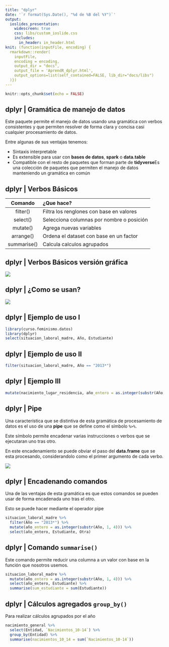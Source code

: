 ```yaml
---
title: "dplyr"
date: '`r format(Sys.Date(), "%d de %B del %Y")`'
output: 
  ioslides_presentation:
    widescreen: true
    css: libs/custom_ioslide.css
    includes:
      in_header: in_header.html
knit: (function(inputFile, encoding) {
  rmarkdown::render(
    inputFile,
    encoding = encoding,
    output_dir = "docs",
    output_file = 'AprendR_dplyr.html',
    output_options=list(self_contained=FALSE, lib_dir="docs/libs")
  )})
---
```


```r
knitr::opts_chunk$set(echo = FALSE)
```

## dplyr | Gramática de manejo de datos

Este paquete permite el manejo de datos usando una gramática con verbos consistentes y que permiten resolver
de forma clara y concisa casi cualquier procesamiento de datos.

Entre algunas de sus ventajas tenemos:

- Sintaxis interpretable
- Es extensible para usar con **bases de datos**, **spark** o **data.table**
- Compatible con el resto de paquetes que forman parte de **tidyverse**<footnote>Es una colección de paquetes que permiten el manejo de datos manteniendo un gramática en común </footnote>

## dplyr | Verbos Básicos

| Comando    | ¿Que hace?                                |
|:----------:|:------------------------------------------|
|filter()    | Filtra los renglones con base en valores |
|select()    | Selecciona columnas por nombre o posición |
|mutate()    | Agrega nuevas variables                   |
|arrange()   | Ordena el dataset con base en un factor   |
|summarise() | Calcula calculos agrupados                 |


## dplyr | Verbos Básicos versión gráfica {.flexbox .vcenter}

![](img/vaudor_dplyr_schema.png)

## dplyr | ¿Como se usan? {.flexbox .vcenter}

![](img/dplyrverb_structure.png)

## dplyr | Ejemplo de uso I

```r
library(curso.feminismo.datos)
library(dplyr)
select(situacion_laboral_madre, Año, Estudiante)
```

## dplyr | Ejemplo de uso II

```r
filter(situacion_laboral_madre, Año == "2013*")
```

## dplyr | Ejemplo III

```r
mutate(nacimiento_lugar_residencia, año_entero = as.integer(substr(Año, 1, 4)))
```

## dplyr | Pipe

Una característica que se distintiva de esta gramática de procesamiento de datos es el uso de una **pipe** que se 
define como el símbolo `%>%`.

Este símbolo permite encadenar varias instrucciones o verbos que se ejecutaran uno tras otro. 

En este encadenamiento se puede obviar el paso del **data.frame** que se esta procesando, considerandolo como
el primer argumento de cada verbo.

![](img/dplyrpipe.png){#show-logo}


## dplyr | Encadenando comandos

Una de las ventajas de esta gramática es que estos comandos se pueden usar de forma encadenada uno tras el otro.

Esto se puede hacer mediante el operador pipe

```r
situacion_laboral_madre %>%
  filter(Año == "2013*") %>% 
  mutate(año_entero = as.integer(substr(Año, 1, 4))) %>% 
  select(año_entero, Estudiante, Otra)
```

## dplyr | Comando `summarise()`

Este comando permite reducir una columna a un valor con base en la función que nosotros usemos.

```r
situacion_laboral_madre %>%
  mutate(año_entero = as.integer(substr(Año, 1, 4))) %>% 
  select(año_entero, Estudiante) %>% 
  summarise(sum_estudiante = sum(Estudiante))
```

## dplyr | Cálculos agregados `group_by()`

Para realizar cálculos agrupados por el año

```r
nacimiento_general %>%
  select(Entidad, `Nacimientos_10-14`) %>% 
  group_by(Entidad) %>% 
  summarise(nacimientos_10_14 = sum(`Nacimientos_10-14`))
```
